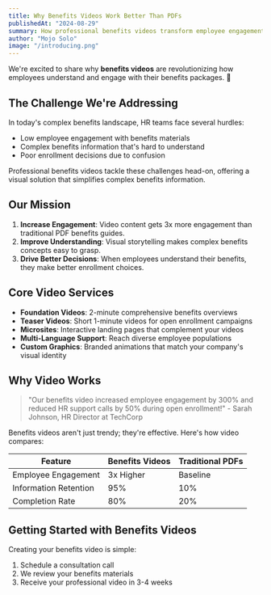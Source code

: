 ```yaml
---
title: Why Benefits Videos Work Better Than PDFs
publishedAt: "2024-08-29"
summary: How professional benefits videos transform employee engagement and understanding compared to traditional materials.
author: "Mojo Solo"
image: "/introducing.png"
---
```


We're excited to share why **benefits videos** are revolutionizing how employees understand and engage with their benefits packages. 🎥

## The Challenge We're Addressing

In today's complex benefits landscape, HR teams face several hurdles:

- Low employee engagement with benefits materials
- Complex benefits information that's hard to understand
- Poor enrollment decisions due to confusion

Professional benefits videos tackle these challenges head-on, offering a visual solution that simplifies complex benefits information.

## Our Mission

1. **Increase Engagement**: Video content gets 3x more engagement than traditional PDF benefits guides.
2. **Improve Understanding**: Visual storytelling makes complex benefits concepts easy to grasp.
3. **Drive Better Decisions**: When employees understand their benefits, they make better enrollment choices.

## Core Video Services

- **Foundation Videos**: 2-minute comprehensive benefits overviews
- **Teaser Videos**: Short 1-minute videos for open enrollment campaigns
- **Microsites**: Interactive landing pages that complement your videos
- **Multi-Language Support**: Reach diverse employee populations
- **Custom Graphics**: Branded animations that match your company's visual identity

## Why Video Works

> "Our benefits video increased employee engagement by 300% and reduced HR support calls by 50% during open enrollment!" - Sarah Johnson, HR Director at TechCorp

Benefits videos aren't just trendy; they're effective. Here's how video compares:

| Feature                  | Benefits Videos | Traditional PDFs |
| ------------------------ | --------------- | ---------------- |
| Employee Engagement      | 3x Higher       | Baseline         |
| Information Retention    | 95%             | 10%              |
| Completion Rate          | 80%             | 20%              |

## Getting Started with Benefits Videos

Creating your benefits video is simple:

1. Schedule a consultation call
2. We review your benefits materials
3. Receive your professional video in 3-4 weeks
